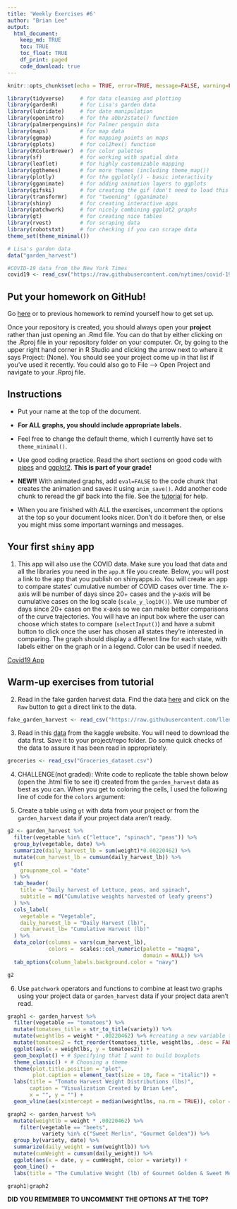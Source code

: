 ```yaml
---
title: 'Weekly Exercises #6'
author: "Brian Lee"
output: 
  html_document:
    keep_md: TRUE
    toc: TRUE
    toc_float: TRUE
    df_print: paged
    code_download: true
---
```



```r
knitr::opts_chunk$set(echo = TRUE, error=TRUE, message=FALSE, warning=FALSE)
```

```r
library(tidyverse)     # for data cleaning and plotting
library(gardenR)       # for Lisa's garden data
library(lubridate)     # for date manipulation
library(openintro)     # for the abbr2state() function
library(palmerpenguins)# for Palmer penguin data
library(maps)          # for map data
library(ggmap)         # for mapping points on maps
library(gplots)        # for col2hex() function
library(RColorBrewer)  # for color palettes
library(sf)            # for working with spatial data
library(leaflet)       # for highly customizable mapping
library(ggthemes)      # for more themes (including theme_map())
library(plotly)        # for the ggplotly() - basic interactivity
library(gganimate)     # for adding animation layers to ggplots
library(gifski)        # for creating the gif (don't need to load this library every time,but need it installed)
library(transformr)    # for "tweening" (gganimate)
library(shiny)         # for creating interactive apps
library(patchwork)     # for nicely combining ggplot2 graphs  
library(gt)            # for creating nice tables
library(rvest)         # for scraping data
library(robotstxt)     # for checking if you can scrape data
theme_set(theme_minimal())
```

```r
# Lisa's garden data
data("garden_harvest")

#COVID-19 data from the New York Times
covid19 <- read_csv("https://raw.githubusercontent.com/nytimes/covid-19-data/master/us-states.csv")

```

## Put your homework on GitHub!

Go [here](https://github.com/llendway/github_for_collaboration/blob/master/github_for_collaboration.md) or to previous homework to remind yourself how to get set up. 

Once your repository is created, you should always open your **project** rather than just opening an .Rmd file. You can do that by either clicking on the .Rproj file in your repository folder on your computer. Or, by going to the upper right hand corner in R Studio and clicking the arrow next to where it says Project: (None). You should see your project come up in that list if you've used it recently. You could also go to File --> Open Project and navigate to your .Rproj file. 

## Instructions

* Put your name at the top of the document. 

* **For ALL graphs, you should include appropriate labels.** 

* Feel free to change the default theme, which I currently have set to `theme_minimal()`. 

* Use good coding practice. Read the short sections on good code with [pipes](https://style.tidyverse.org/pipes.html) and [ggplot2](https://style.tidyverse.org/ggplot2.html). **This is part of your grade!**

* **NEW!!** With animated graphs, add `eval=FALSE` to the code chunk that creates the animation and saves it using `anim_save()`. Add another code chunk to reread the gif back into the file. See the [tutorial](https://animation-and-interactivity-in-r.netlify.app/) for help. 

* When you are finished with ALL the exercises, uncomment the options at the top so your document looks nicer. Don't do it before then, or else you might miss some important warnings and messages.

## Your first `shiny` app 

  1. This app will also use the COVID data. Make sure you load that data and all the libraries you need in the `app.R` file you create. Below, you will post a link to the app that you publish on shinyapps.io. You will create an app to compare states' cumulative number of COVID cases over time. The x-axis will be number of days since 20+ cases and the y-axis will be cumulative cases on the log scale (`scale_y_log10()`). We use number of days since 20+ cases on the x-axis so we can make better comparisons of the curve trajectories. You will have an input box where the user can choose which states to compare (`selectInput()`) and have a submit button to click once the user has chosen all states they're interested in comparing. The graph should display a different line for each state, with labels either on the graph or in a legend. Color can be used if needed. 
  
[Covid19 App](https://briandlee.shinyapps.io/covid19_app/)
  
## Warm-up exercises from tutorial

  2. Read in the fake garden harvest data. Find the data [here](https://github.com/llendway/scraping_etc/blob/main/2020_harvest.csv) and click on the `Raw` button to get a direct link to the data. 
  
```r
fake_garden_harvest <- read_csv("https://raw.githubusercontent.com/llendway/scraping_etc/main/2020_harvest.csv")
```

  
  3. Read in this [data](https://www.kaggle.com/heeraldedhia/groceries-dataset) from the kaggle website. You will need to download the data first. Save it to your project/repo folder. Do some quick checks of the data to assure it has been read in appropriately.

```r
groceries <- read_csv("Groceries_dataset.csv")
```


  4. CHALLENGE(not graded): Write code to replicate the table shown below (open the .html file to see it) created from the `garden_harvest` data as best as you can. When you get to coloring the cells, I used the following line of code for the `colors` argument:


  5. Create a table using `gt` with data from your project or from the `garden_harvest` data if your project data aren't ready.
  
```r
g2 <- garden_harvest %>%
  filter(vegetable %in% c("lettuce", "spinach", "peas")) %>%
  group_by(vegetable, date) %>%
  summarize(daily_harvest_lb = sum(weight)*0.00220462) %>%
  mutate(cum_harvest_lb = cumsum(daily_harvest_lb)) %>%
  gt(
    groupname_col = "date"
  ) %>%
  tab_header(
    title = "Daily harvest of Lettuce, peas, and spinach",
    subtitle = md("Cumulative weights harvested of leafy greens")
  ) %>%
  cols_label(
    vegetable = "Vegetable",
    daily_harvest_lb = "Daily Harvest (lb)",
    cum_harvest_lb= "Cumulative Harvest (lb)"
  ) %>%
  data_color(columns = vars(cum_harvest_lb),
             colors =  scales::col_numeric(palette = "magma",
                                           domain = NULL)) %>%
  tab_options(column_labels.background.color = "navy")

g2
```

  
  6. Use `patchwork` operators and functions to combine at least two graphs using your project data or `garden_harvest` data if your project data aren't read.

```r
graph1 <- garden_harvest %>%
  filter(vegetable == "tomatoes") %>%
  mutate(tomatoes_title = str_to_title(variety)) %>%
  mutate(weightlbs = weight * .00220462) %>% #creating a new variable that converts the weight to pounds
  mutate(tomatoes2 = fct_reorder(tomatoes_title, weightlbs, .desc = FALSE)) %>% #reordering tomatoes in increasing median weight
  ggplot(aes(x = weightlbs, y = tomatoes2)) + 
  geom_boxplot() + # Specifying that I want to build boxplots
  theme_classic() + # Choosing a theme
  theme(plot.title.position = "plot",
        plot.caption = element_text(size = 10, face = "italic")) +
  labs(title = "Tomato Harvest Weight Distributions (lbs)",
       caption = "Visualization Created by Brian Lee",
       x = "", y = "") +
  geom_vline(aes(xintercept = median(weightlbs, na.rm = TRUE)), color = "royalblue") # Adding a vertical line indicating the median weight for all tomatoes

graph2 <- garden_harvest %>%
  mutate(weightlb = weight * .00220462) %>%
    filter(vegetable == "beets",
           variety %in% c("Sweet Merlin", "Gourmet Golden")) %>%
  group_by(variety, date) %>%
  summarize(daily_weight = sum(weightlb)) %>%
  mutate(cumWeight = cumsum(daily_weight)) %>%
  ggplot(aes(x = date, y = cumWeight, color = variety)) +
  geom_line() +
  labs(title = "The Cumulative Weight (lb) of Gourmet Golden & Sweet Merlin beets", x = "", y = "")

graph1|graph2
```


**DID YOU REMEMBER TO UNCOMMENT THE OPTIONS AT THE TOP?**
